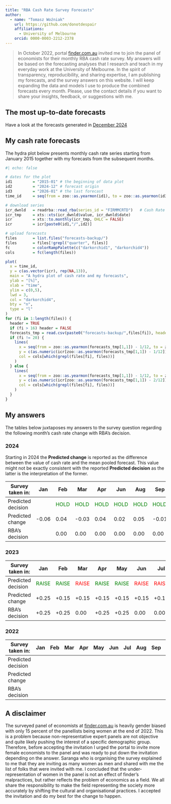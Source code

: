 ```yaml
---
title: "RBA Cash Rate Survey Forecasts"
author: 
  - name: "Tomasz Woźniak"
    url: https://github.com/donotdespair
    affiliations:
      - University of Melbourne
    orcid: 0000-0003-2212-2378
---
```


> In October 2022, portal [finder.com.au](https://www.finder.com.au/rba-cash-rate) invited me to join the panel of economists for their monthly RBA cash rate survey. My answers will be based on the forecasting analyses that I research and teach in my everyday work at the University of Melbourne. In the spirit of transparency, reproducibility, and sharing expertise, I am publishing my forecasts, and the survey answers on this website. I will keep expanding the data and models I use to produce the combined forecasts every month. Please, use the contact details if you want to share your insights, feedback, or suggestions with me.

## The most up-to-date forecasts

Have a look at the forecasts generated in [December 2024](2024_12.qmd)

## My cash rate forecasts

The hydra plot below presents monthly cash rate series starting from January 2015 together with my forecasts from the subsequent months.

```r
#| echo: false

# dates for the plot
id1         = "2015-01" # the beginning of data plot
id2         = "2024-12" # forecast origin
id3         = "2026-01" # the last forecast
time_id     = seq(from = zoo::as.yearmon(id1), to = zoo::as.yearmon(id3), by = 1/12)

# download series
icr_dwnld   = readrba::read_rba(series_id = "FIRMMCRTD")   # Cash Rate Target
icr_tmp     = xts::xts(icr_dwnld$value, icr_dwnld$date)
icr         = xts::to.monthly(icr_tmp, OHLC = FALSE)
icr         = icr[paste0(id1,"/",id2)]

# upload forecasts
files       = list.files("forecasts-backup/")
files       = files[!grepl("quarter", files)]
fc          = colorRampPalette(c("darkorchid1", "darkorchid4"))
cols        = fc(length(files))

plot(
  x = time_id, 
  y = c(as.vector(icr), rep(NA,13)), 
  main = "A hydra plot of cash rate and my forecasts",
  ylab = "[%]", 
  xlab = "time", 
  ylim = c(0,5),
  lwd = 3, 
  col = "darkorchid4",
  bty = "n", 
  type = "l"
)
for (fi in 1:length(files)) {
  header = TRUE
  if (fi > 16) header = FALSE
  forecasts_tmp = read.csv(paste0("forecasts-backup/",files[fi]), header = header)[,1:2]
  if (fi != 20) {
    lines( 
      x = seq(from = zoo::as.yearmon(forecasts_tmp[1,1]) - 1/12, to = zoo::as.yearmon(tail(forecasts_tmp[,1], 1)), by = 1/12),
      y = c(as.numeric(icr[zoo::as.yearmon(forecasts_tmp[1,1]) - 1/12]), forecasts_tmp[,2]),
      col = cols[which(grepl(files[fi], files))]
    )
  } else {
    lines( 
      x = seq(from = zoo::as.yearmon(forecasts_tmp[1,1]) - 1/12, to = zoo::as.yearmon(tail(forecasts_tmp[,1], 1)), by = 1/12),
      y = c(as.numeric(icr[zoo::as.yearmon(forecasts_tmp[1,1]) - 2/12]), forecasts_tmp[,2]),
      col = cols[which(grepl(files[fi], files))]
    )
  }
}

```

## My answers

The tables below juxtaposes my answers to the survey question regarding the following month's cash rate change with RBA's decision.

### 2024

Starting in 2024 the **Predicted change** is reported as the difference between the value of cash rate and the mean pooled forecast. This value might not be exactly consistent with the reported **Predicted decision** as the latter is the interpretation of the former.

| Survey taken in: | Jan | Feb | Mar | Apr | Jun | Aug | Sep | Nov | Dec |
|--------|--------|--------|--------|--------|--------|--------|--------|--------|--------|
| Predicted decision |  | <font color="green">HOLD</font> | <font color="green">HOLD</font> | <font color="green">HOLD</font> | <font color="green">HOLD</font> | <font color="green">HOLD</font> | <font color="green">HOLD</font> | <font color="green">HOLD</font> | HOLD |
| Predicted change | -0.06 | 0.04 | -0.03 | 0.04 | 0.02 | 0.05 | -0.01 | -0.02 | -0.02 |
| RBA's decision |  | 0.00 | 0.00 | 0.00 | 0.00 | 0.00 | 0.00 | 0.00 |  |

### 2023

| Survey taken in: | Jan | Feb | Mar | Apr | May | Jun | Jul | Aug | Sep | Oct | Nov |
|------|------|------|------|------|------|------|------|------|------|------|------|
| Predicted decision | <font color="green">RAISE</font> | <font color="green">RAISE</font> | <font color="red">RAISE</font> | <font color="green">RAISE</font> | <font color="green">RAISE</font> | <font color="red">RAISE</font> | <font color="red">RAISE</font> | <font color="green">HOLD</font> | <font color="green">HOLD</font> | <font color="red">HOLD</font> | <font color="green">HOLD</font> |
| Predicted change | +0.25 | +0.15 | +0.15 | +0.15 | +0.15 | +0.15 | +0.15 | 0.00 | 0.00 | 0.00 | 0.00 |
| RBA's decision | +0.25 | +0.25 | 0.00 | +0.25 | +0.25 | 0.00 | 0.00 | 0.00 | 0.00 | +0.25 | 0.00 |

### 2022

| Survey taken in: | Jan | Feb | Mar | Apr | May | Jun | Jul | Aug | Sep | Oct | Nov |
|------|------|------|------|------|------|------|------|------|------|------|------|
| Predicted decision |  |  |  |  |  |  |  |  |  | <font color="green">RAISE</font> | <font color="green">RAISE</font> |
| Predicted change |  |  |  |  |  |  |  |  |  | +0.5 | +0.25 |
| RBA's decision |  |  |  |  |  |  |  |  |  | +0.25 | +0.25 |

## A disclaimer

The surveyed panel of economists at [finder.com.au](https://www.finder.com.au/rba-cash-rate) is heavily gender biased with only 15 percent of the panellists being women at the end of 2022. This is a problem because non-representative expert panels are not objective and quite likely pushing the interest of a specific demographic group. Therefore, before accepting the invitation I urged the portal to invite more female economists to the panel and was ready to put down the invitation depending on the answer. Saranga who is organising the survey explained to me that they are inviting as many women as men and shared with me the list of folks that were invited with me. I concluded that the under-representation of women in the panel is not an effect of finder's malpractices, but rather reflects the problem of economics as a field. We all share the responsibility to make the field representing the society more accurately by shifting the cultural and organisational practices. I accepted the invitation and do my best for the change to happen.
